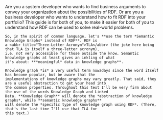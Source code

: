 
<Content>
    Are you a system developer who wants to find business arguments to convey your organization about the
    possibilities of RDF. Or are you a business developer who wants to understand how to fit RDF into your
    portfolio? This guide is for both of you, to make it easier for both of you to understand how RDF can be used to
    solve real-world problems.

    So, in the spirit of common language, let's **use the term *Semantic Knowledge Graphs* instead of RDF**. RDF is
    a <abbr title="Three-Letter Acronym">TLA</abbr> (the joke here being that TLA is itself a three-letter acronym),
    i.e. not very accessible for those outside the know. Semantic knowledge graphs at least gives an inkling of what
    it's about: ***meaningful* data in knowledge graphs**.

    Knowledge graph *is* a very useful term nowadays since the word itself has become popular, but be aware that the
    implementations of knowledge graphs may vary greatly. That said, they are a useful abstraction to get your head into
    the common properties. Throughout this text I'll be very firm about the use of the words Knowledge Graph and Linked
    Data. **Knowledge Graph** will denote the *abstraction of knowledge graphs*, while **semantic knowledge graphs**
    will denote the *specific type of knowledge graph using RDF*. (There, that's the last time I'll use that TLA for
    this text.)
</Content>
